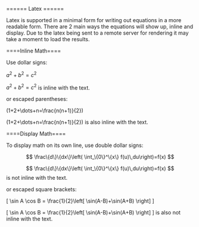 ====== Latex ======

Latex is supported in a minimal form for writing out equations in a more readable form. There are 2 main ways the equations will show up, inline and display. Due to the latex being sent to a remote server for rendering it may take a moment to load the results.

====Inline Math====

Use dollar signs:

  $a^2 + b^2 = c^2$
  
$a^2 + b^2 = c^2$ is inline with the text.

or escaped parentheses:

  \(1+2+\dots+n=\frac\{n(n+1)\}\{2\}\)

\(1+2+\dots+n=\frac\{n(n+1)\}\{2\}\) is also inline with the text.
  
====Display Math====

To display math on its own line, use double dollar signs:

  $$ \frac\{d\}\{dx\}\left( \int_\{0\}^\{x\} f(u)\,du\right)=f(x) $$
  
$$ \frac\{d\}\{dx\}\left( \int_\{0\}^\{x\} f(u)\,du\right)=f(x) $$ is not inline with the text.

or escaped square brackets:

  \[ \sin A \cos B = \frac\{1\}\{2\}\left[ \sin(A-B)+\sin(A+B) \right] \]
  
\[ \sin A \cos B = \frac\{1\}\{2\}\left[ \sin(A-B)+\sin(A+B) \right] \] is also not inline with the text.

